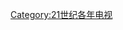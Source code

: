 {{portal|電視}}
{{Cat main|2009年電視}}

{{Year by category
| m = 2
| c = 0
| d = 0
| y = 9
| cat = 電視
| sortkey = 電視
| subcat = 2009年媒體
| parent = 2000年代电视
}}

[[Category:21世纪各年电视|Category:21世纪各年电视]]